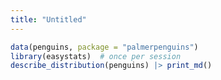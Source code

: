 ```yaml
---
title: "Untitled"
---
```


```r
data(penguins, package = "palmerpenguins")
library(easystats)  # once per session
describe_distribution(penguins) |> print_md()
```

